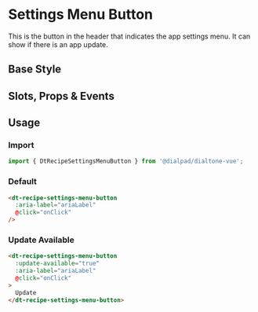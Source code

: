 

<Meta of={SettingsMenuButtonStories}/>

# Settings Menu Button

<Subtitle>
  This is the button in the header that indicates the app settings menu. It can show if there is an app update.
</Subtitle>

## Base Style

<Canvas>
  <Story of={ButtonStories.Default} />
</Canvas>

## Slots, Props & Events

<Controls />

## Usage

### Import

```jsx
import { DtRecipeSettingsMenuButton } from '@dialpad/dialtone-vue';
```

### Default

```html
<dt-recipe-settings-menu-button
  :aria-label="ariaLabel"
  @click="onClick"
/>
```

### Update Available

```html
<dt-recipe-settings-menu-button
  :update-available="true"
  :aria-label="ariaLabel"
  @click="onClick"
>
  Update
</dt-recipe-settings-menu-button>
```
